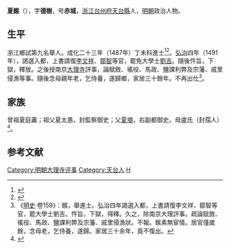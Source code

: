 {{明清人物信息框
| 姓名 = 夏鍭
| 原名 =
| 圖片名稱= 
| 圖片大小 =
| 圖片說明 = 
| 最高職務 =南京大理寺評事
| 國家 = 大明 
| 爵位 =
| 籍貫 = [[浙江|浙江]][[台州府|台州府]][[天台縣|天台縣]]民籍
| 族裔 = 
| 字號 = 字德樹，晚號赤城
| 諡號 =
| 出生日期 = 景泰六年（1455年）
| 出生地點 = 
| 逝世日期 = 嘉靖十六年（1537年）
| 逝世地點 =
| 墓葬 =
| 配偶 = 
| 親屬 = 
| 出身 =
* 成化二十三年丁未科進士出身
| 經歷 =
| 著作 =  *《赤城集》
}}
'''夏鍭'''（{{bd|1455年||1537年|catIdx=Xia夏}}），字'''德樹'''，号'''赤城'''，[[浙江|浙江]][[台州府|台州府]][[天台縣|天台縣]]人，[[明朝|明朝]]政治人物。

== 生平 ==
浙江鄉試第九名舉人。成化二十三年（1487年）丁未科進士<ref>{{Cite book|title=《[[皇明贡举考|皇明贡举考]]》卷五|last=（明）[[张朝瑞|张朝瑞]]|first=|publisher=《续修四库全书》史部第828册|year=|isbn=|location=|pages=}}</ref><ref>{{Cite book|title=贡举志五种 上|last=鲁小俊，江俊伟著|first=|publisher=武汉：武汉大学出版社|year=2009|isbn=978-7-307-07043-1|location=|pages=256-258}}</ref>。[[弘治|弘治]]四年（1491年），謁選入都，上書請復[[李文祥_(明朝)|李文祥]]、[[鄒智|鄒智]]等官，罷免大學士[[劉吉|劉吉]]。隨後忤旨，下獄，釋放。之後授南京[[大理寺|大理寺]]評事，論賦斂、徭役、馬政、鹽課利弊及宗藩、戚里侵漁等事。隨後念母親年老，乞侍養，遂歸鄉，家居三十餘年。不再出仕<ref>《[[明史|明史]]·卷159》：鍭，舉進士。弘治四年謁選入都，上書請復李文祥、鄒智等官，罷大學士劉吉。忤旨，下獄，得釋。久之，除南京大理評事。疏論賦斂、徭役、馬政、鹽課利弊及宗藩、戚里侵漁狀。不報。鍭素無宦情。居官僅歲餘，念母老，乞侍養，遂歸。家居三十余年，竟不復出。</ref>。

== 家族 ==
曾祖夏庭藎；祖父夏太愚，封監察御史；父[[夏塤|夏塤]]，右副都御史。母盧氏（封孺人）<ref>{{Cite book|title=天一阁藏明代科举录选刊 登科录 点校本|last=龚延明主编|first=|publisher=宁波出版社|year=2016|isbn=978-7-5526-2320-8|location=宁波|pages=|quote=《天一閣藏明代科舉錄選刊.登科錄》之《成化二十三年進士登科錄》}}</ref>。

==参考文献==
{{reflist}}

{{成化二十三年丁未科殿試金榜}}
{{DEFAULTSORT:Xia夏}}
[[Category:明朝大理寺评事|Category:明朝大理寺评事]]
[[Category:天台人|Category:天台人]]
[[Category:夏姓|H]]